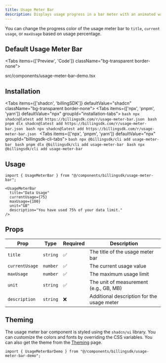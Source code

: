 ```yaml
---
title: Usage Meter Bar
description: Displays usage progress in a bar meter with an animated wave-like pattern, status badges, and compact design.
---
```

You can change the progress color of the usage meter bar to `title`, `current usage`, or `maxUsage` based on usage percentage.

## Default Usage Meter Bar

<Tabs items={['Preview', 'Code']} className="bg-transparent border-none">
  <Tab value="Preview" className="border-none bg-transparent p-0 mt-3">
    <PreviewComponents registryName="usage-meter-bar">
      <UsageMeterBarDemo />
    </PreviewComponents>
  </Tab>

  <Tab value="Code" className="mt-3">
  <include cwd lang="tsx" meta='title="src/components/usage-meter-bar-demo.tsx"'>src/components/usage-meter-bar-demo.tsx</include>

  </Tab>
</Tabs>

## Installation

<Tabs items={['shadcn', 'billingSDK']} defaultValue="shadcn" className="bg-transparent border-none">
  <Tab value="shadcn" className="border-none bg-transparent p-0 mt-3">
    <Tabs items={['npx', 'pnpm', 'yarn']} defaultValue="npx" groupId="installation-tabs">
      <Tab value="npx">
        ```bash
        npx shadcn@latest add https://billingsdk.com/r/usage-meter-bar.json
        ```
      </Tab>
      <Tab value="pnpm">
        ```bash
        pnpm dlx shadcn@latest add https://billingsdk.com/r/usage-meter-bar.json
        ```
      </Tab>
      <Tab value="yarn">
        ```bash
        npx shadcn@latest add https://billingsdk.com/r/usage-meter-bar.json
        ```
      </Tab>
    </Tabs>
  </Tab>
  <Tab value="billingSDK" className="border-none bg-transparent p-0 mt-3">
    <Tabs items={['npx', 'pnpm', 'yarn']} defaultValue="npx" groupId="billingsdk-cli-tabs">
      <Tab value="npx">
        ```bash
        npx @billingsdk/cli add usage-meter-bar
        ```
      </Tab>
      <Tab value="pnpm">
        ```bash
        pnpm dlx @billingsdk/cli add usage-meter-bar
        ```
      </Tab>
      <Tab value="yarn">
        ```bash
        npx @billingsdk/cli add usage-meter-bar
        ```
      </Tab>
    </Tabs>
  </Tab>
</Tabs>

## Usage

```tsx
import { UsageMeterBar } from "@/components/billingsdk/usage-meter-bar";
```
```tsx
<UsageMeterBar
  title="Data Usage"
  currentUsage={75}
  maxUsage={100}
  unit="GB"
  description="You have used 75% of your data limit."
/>
```

## Props

| Prop | Type | Required | Description |
|------|------|----------|-------------|
| `title` | `string` | ✅ | The title of the usage meter bar |
| `currentUsage` | `number` | ✅ | The current usage value |
| `maxUsage` | `number` | ✅ | The maximum usage limit |
| `unit` | `string` | ✅ | The unit of measurement (e.g., GB, MB) |
| `description` | `string` | ❌ | Additional description for the usage meter |

## Theming

The usage meter bar component is styled using the `shadcn/ui` library. You can customize the colors and fonts by overriding the CSS variables. You can also get the theme from the [Theming](/docs/theming) page.

```tsx
import { UsageMeterBarDemo } from "@/components/billingsdk/usage-meter-bar-demo";
```

